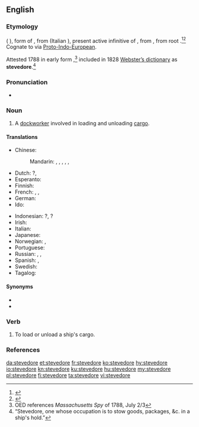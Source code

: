 ==English==
{{wikipedia}}

===Etymology===
{{etyl|es|en}} {{m|es|estibador}} ({{etyl|pt|-}} {{m|pt|estivador}}), form of {{m|es|estibar||to load}}, from {{etyl|la|en}} {{m|la|stīpāre}} (Italian {{m|it|stipare}}), present active infinitive of {{m|la|stīpō||stuff}}, from {{etyl|ine-pro|en}} {{m|ine-pro|*stīpos}}, from root {{etyl|ine-pro|en}} {{m|ine-pro|*steip-}}.<ref>{{R:Online Etymology Dictionary}}</ref><ref>{{R:Online Etymology Dictionary|stiff}}</ref> Cognate to {{term|stiff}} via [[Proto-Indo-European]].

Attested 1788 in early form {{term|stowadore}},<ref>OED references ''Massachusetts Spy'' of 1788, July 2/3</ref> included in 1828 [[w:Webster's dictionary|Webster’s dictionary]] as '''stevedore'''.<ref>“Stevedore, one whose occupation is to stow goods, packages, &c. in a ship's hold.”</ref>

===Pronunciation===
* {{a|UK}} {{IPA|/ˈstiː.vəˌdɔː(ɹ)/|lang=en}}

===Noun===
{{en-noun}}

# A [[dockworker]] involved in loading and unloading [[cargo]].

====Translations====
{{trans-top|dockworker involved in loading and unloading cargo}}
* Chinese:
*: Mandarin: {{t|cmn|[[碼頭]][[工人]]|sc=Hani}}, {{t|cmn|[[码头]][[工人]]|tr=mǎtou gōngrén|sc=Hani}}, {{t|cmn|[[碼頭]][[裝卸]][[工人]]|sc=Hani}}, {{t|cmn|[[码头]][[装卸]][[工人]]|tr=mǎtóu zhuāngxiè gōngrén|sc=Hani}}, {{t+|cmn|搬運工|sc=Hani}}, {{t|cmn|搬运工|tr=bānyùngōng|sc=Hani}}
* Dutch: {{t+|nl|dokwerker|m}}?, {{t+|nl|stuwadoor|m}}
* Esperanto: {{t|eo|stivisto}}
* Finnish: {{t+|fi|ahtaaja}}
* French: {{t+|fr|stevedore|m}}, {{t+|fr|manutentionnaire|m}}, {{t+|fr|aconier|m}}
* German: {{t+|de|Hafenarbeiter|m}}
* Ido: {{t+|io|stivisto}}
{{trans-mid}}
* Indonesian: {{t|id|buruh kapal}}?, {{t+|id|kuli}}?
* Irish: {{t|ga|stíbheadóir|m}}
* Italian: {{t|it|stivatore|m}}
* Japanese: {{t|ja|港湾労働者|tr=こうわんろうどうしゃ, kōwan rōdōsha|sc=Jpan}}
* Norwegian: {{t|no|havnearbeider|m}}, {{t+|no|bryggesjauer|m}}
* Portuguese: {{t+|pt|estivador|m}}
* Russian: {{t+|ru|гру́зчик|m}}, {{t+|ru|до́кер|m}}, {{t|ru|порто́вый гру́зчик|m}}
* Spanish: {{t+|es|estibador|m}}, {{t|es|arrumador|m}}
* Swedish: {{t|sv|stuvare|c}}
* Tagalog: {{t|tl|estibador}}
{{trans-bottom}}

====Synonyms====
* {{l|en|longshoreman}}
* {{l|en|docker}}

===Verb===
{{en-verb|stevedor}}

# {{label|en|transitive}} To load or unload a ship's cargo.

===References===
<references/>

[[da:stevedore]]
[[et:stevedore]]
[[fr:stevedore]]
[[ko:stevedore]]
[[hy:stevedore]]
[[io:stevedore]]
[[kn:stevedore]]
[[ku:stevedore]]
[[hu:stevedore]]
[[my:stevedore]]
[[pl:stevedore]]
[[fi:stevedore]]
[[ta:stevedore]]
[[vi:stevedore]]